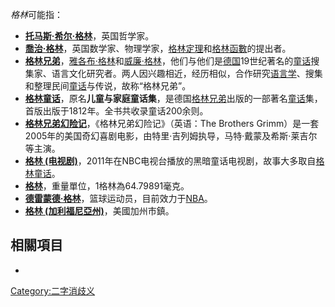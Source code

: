 ''格林''可能指：
* '''[[托马斯·希尔·格林|托马斯·希尔·格林]]'''，英国哲学家。
* '''[[喬治·格林|喬治·格林]]'''，英国数学家、物理学家，[[格林定理|格林定理]]和[[格林函數|格林函數]]的提出者。
*'''[[格林兄弟|格林兄弟]]'''，[[雅各布·格林|雅各布·格林]]和[[威廉·格林|威廉·格林]]，他们与他们是[[德国|德国]]19世纪著名的[[童话|童话]]搜集家、语言文化研究者。两人因兴趣相近，经历相似，合作研究[[语言学|语言学]]、搜集和整理民间[[童话|童话]]与传说，故称“格林兄弟”。
*'''[[格林童话|格林童话]]'''，原名'''儿童与家庭童话集'''，是德国[[格林兄弟|格林兄弟]]出版的一部著名[[童话|童话]]集，首版出版于1812年。全书共收录童话200余则。
*'''[[格林兄弟幻险记|格林兄弟幻险记]]'''，《格林兄弟幻险记》（英语：The Brothers Grimm）是一套2005年的美国奇幻喜剧电影，由特里·吉列姆执导，马特·戴蒙及希斯·莱吉尔等主演。
*'''[[格林_(电视剧)|格林 (电视剧)]]'''，2011年在NBC电视台播放的黑暗童话电视剧，故事大多取自[[格林童话|格林童话]]。
*'''[[格林_(單位)|格林]]'''，重量單位，1格林為64.79891毫克。
*'''[[德雷蒙德·格林|德雷蒙德·格林]]'''，篮球运动员，目前效力于[[NBA|NBA]]。
*'''[[格林_(加利福尼亞州)|格林 (加利福尼亞州)]]'''，美國加州市鎮。
{{disambig}}
==相關項目==
*{{Lookfrom|格林}}

[[Category:二字消歧义|Category:二字消歧义]]